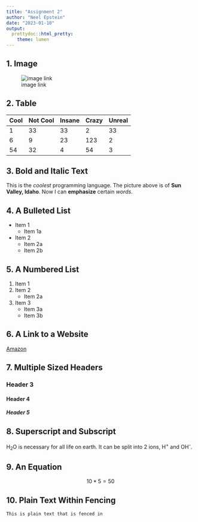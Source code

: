 ```yaml
---
title: "Assignment 2"
author: "Neel Epstein"
date: "2023-01-10"
output: 
  prettydoc::html_pretty:
    theme: lumen
---
```


## 1. Image  
![image link](https://upload.wikimedia.org/wikipedia/commons/d/da/Baldmountainid.jpg)  

## 2. Table  

Cool  | Not Cool | Insane | Crazy | Unreal
------------- | ------------- | ------------- | ------------- | -------------
1  | 33 | 33 | 2 | 33
6  | 9 | 23 | 123 | 2
54 | 32 | 4 | 54 | 3

## 3. Bold and Italic Text  

This is the *coolest* programming language. The picture above is of **Sun Valley, Idaho**. Now I can **emphasize** certain *words*.

## 4. A Bulleted List  

* Item 1
    + Item 1a
* Item 2
    + Item 2a
    + Item 2b

## 5. A Numbered List  

1. Item 1
2. Item 2
    + Item 2a
3. Item 3
    + Item 3a
    + Item 3b

## 6. A Link to a Website  

[Amazon](https://www.amazon.com/)  

## 7. Multiple Sized Headers  

### Header 3
#### Header 4
##### Header 5

## 8. Superscript and Subscript  

H~2~O is necessary for all life on earth. It can be split into 2 ions, H^+^ and OH^-^.

## 9. An Equation  

$$10*5 = 50$$

## 10. Plain Text Within Fencing  

`This is plain text that is fenced in`
